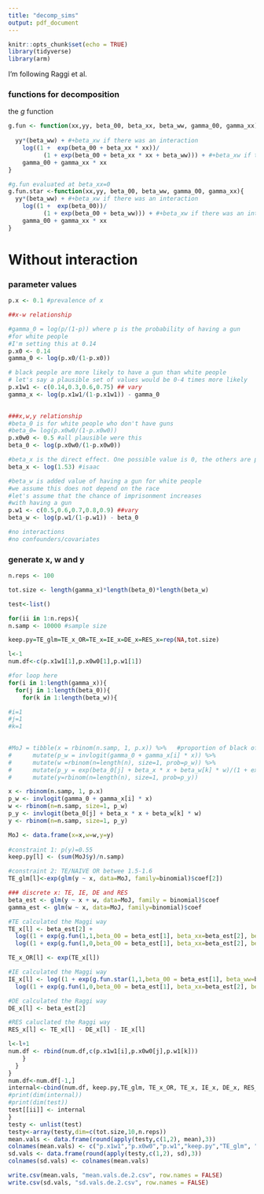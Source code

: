 ```yaml
---
title: "decomp_sims"
output: pdf_document
---
```


```r
knitr::opts_chunk$set(echo = TRUE)
library(tidyverse)
library(arm)
```

I'm following Raggi et al.


### functions for decomposition

the $g$ function

```r
g.fun <- function(xx,yy, beta_00, beta_xx, beta_ww, gamma_00, gamma_xx){
  
  yy*(beta_ww) + #+beta_xw if there was an interaction 
    log((1 +  exp(beta_00 + beta_xx * xx))/
          (1 + exp(beta_00 + beta_xx * xx + beta_ww))) + #+beta_xw if there was an interaction 
    gamma_00 + gamma_xx * xx
}

#g.fun evaluated at beta_xx=0
g.fun.star <-function(xx,yy, beta_00, beta_ww, gamma_00, gamma_xx){
  yy*(beta_ww) + #+beta_xw if there was an interaction 
    log((1 +  exp(beta_00))/
          (1 + exp(beta_00 + beta_ww))) + #+beta_xw if there was an interaction 
    gamma_00 + gamma_xx * xx
}

```

# Without interaction

### parameter values
```r
p.x <- 0.1 #prevalence of x

##x-w relationship

#gamma_0 = log(p/(1-p)) where p is the probability of having a gun 
#for white people 
#I'm setting this at 0.14
p.x0 <- 0.14
gamma_0 <- log(p.x0/(1-p.x0))

# black people are more likely to have a gun than white people
# let's say a plausible set of values would be 0-4 times more likely
p.x1w1 <- c(0.14,0.3,0.6,0.75) ## vary 
gamma_x <- log(p.x1w1/(1-p.x1w1)) - gamma_0
                 

###x,w,y relationship
#beta_0 is for white people who don't have guns
#beta_0= log(p.x0w0/(1-p.x0w0))
p.x0w0 <- 0.5 #all plausible were this
beta_0 <- log(p.x0w0/(1-p.x0w0))

#beta_x is the direct effect. One possible value is 0, the others are positive
beta_x <- log(1.53) #isaac

#beta_w is added value of having a gun for white people 
#we assume this does not depend on the race
#let's assume that the chance of imprisonment increases
#with having a gun
p.w1 <- c(0.5,0.6,0.7,0.8,0.9) ##vary
beta_w <- log(p.w1/(1-p.w1)) - beta_0 

#no interactions
#no confounders/covariates
```


### generate x, w and y

```r
n.reps <- 100

tot.size <- length(gamma_x)*length(beta_0)*length(beta_w)

test<-list()

for(ii in 1:n.reps){
n.samp <- 10000 #sample size

keep.py=TE_glm=TE_x_OR=TE_x=IE_x=DE_x=RES_x=rep(NA,tot.size)

l<-1
num.df<-c(p.x1w1[1],p.x0w0[1],p.w1[1])

#for loop here
for(i in 1:length(gamma_x)){
  for(j in 1:length(beta_0)){
    for(k in 1:length(beta_w)){

#i=1
#j=1
#k=1

      
#MoJ = tibble(x = rbinom(n.samp, 1, p.x)) %>%   #proportion of black offenders.
#      mutate(p_w = invlogit(gamma_0 + gamma_x[i] * x)) %>%
#      mutate(w =rbinom(n=length(n), size=1, prob=p_w)) %>% 
#      mutate(p_y = exp(beta_0[j] + beta_x * x + beta_w[k] * w)/(1 + exp(beta_0[j] + beta_x * x + beta_w[k] * w))) %>%
#      mutate(y=rbinom(n=length(n), size=1, prob=p_y))

x <- rbinom(n.samp, 1, p.x)
p_w <- invlogit(gamma_0 + gamma_x[i] * x)
w <- rbinom(n=n.samp, size=1, p_w)
p_y <- invlogit(beta_0[j] + beta_x * x + beta_w[k] * w)
y <- rbinom(n=n.samp, size=1, p_y)

MoJ <- data.frame(x=x,w=w,y=y)
      
#constraint 1: p(y)=0.55
keep.py[l] <- (sum(MoJ$y)/n.samp)

#constraint 2: TE/NAIVE OR betwee 1.5-1.6
TE_glm[l]<-exp(glm(y ~ x, data=MoJ, family=binomial)$coef[2])

### discrete x: TE, IE, DE and RES
beta_est <- glm(y ~ x + w, data=MoJ, family = binomial)$coef
gamma_est <- glm(w ~ x, data=MoJ, family=binomial)$coef

#TE calculated the Maggi way
TE_x[l] <- beta_est[2] + 
  log((1 + exp(g.fun(1,1,beta_00 = beta_est[1], beta_xx=beta_est[2], beta_ww=beta_est[3],gamma_00=gamma_est[1], gamma_xx = gamma_est[2])))/(1+exp(g.fun(0,1,beta_00 = beta_est[1], beta_xx=beta_est[2], beta_ww=beta_est[3],gamma_00=gamma_est[1], gamma_xx = gamma_est[2])))) - 
  log((1 + exp(g.fun(1,0,beta_00 = beta_est[1], beta_xx=beta_est[2], beta_ww=beta_est[3],gamma_00=gamma_est[1], gamma_xx = gamma_est[2])))/(1+exp(g.fun(0,0,beta_00 = beta_est[1], beta_xx=beta_est[2], beta_ww=beta_est[3],gamma_00=gamma_est[1], gamma_xx = gamma_est[2]))))

TE_x_OR[l] <- exp(TE_x[l])

#IE calculated the Maggi way
IE_x[l] <- log((1 + exp(g.fun.star(1,1,beta_00 = beta_est[1], beta_ww=beta_est[3],gamma_00=gamma_est[1], gamma_xx = gamma_est[2])))/(1+exp(g.fun.star(0,1,beta_00 = beta_est[1], beta_ww=beta_est[3],gamma_00=gamma_est[1], gamma_xx = gamma_est[2])))) - 
  log((1 + exp(g.fun(1,0,beta_00 = beta_est[1], beta_xx=beta_est[2], beta_ww=beta_est[3],gamma_00=gamma_est[1], gamma_xx = gamma_est[2])))/(1+exp(g.fun(0,0,beta_00 = beta_est[1], beta_xx=beta_est[2], beta_ww=beta_est[3],gamma_00=gamma_est[1], gamma_xx = gamma_est[2]))))

#DE calculated the Raggi way 
DE_x[l] <- beta_est[2]

#RES caluclated the Raggi way
RES_x[l] <- TE_x[l] - DE_x[l] - IE_x[l] 

l<-l+1
num.df <- rbind(num.df,c(p.x1w1[i],p.x0w0[j],p.w1[k]))
    }
  }
}
num.df<-num.df[-1,]
internal<-cbind(num.df, keep.py,TE_glm, TE_x_OR, TE_x, IE_x, DE_x, RES_x)
#print(dim(internal))
#print(dim(test))
test[[ii]] <- internal
}
testy <- unlist(test)
testy<-array(testy,dim=c(tot.size,10,n.reps))
mean.vals <- data.frame(round(apply(testy,c(1,2), mean),3))
colnames(mean.vals) <- c("p.x1w1","p.x0w0","p.w1","keep.py","TE_glm", "TE_x_OR", "TE_x", "IE_x", "DE_x", "RES_x")
sd.vals <- data.frame(round(apply(testy,c(1,2), sd),3))
colnames(sd.vals) <- colnames(mean.vals)

write.csv(mean.vals, "mean.vals.de.2.csv", row.names = FALSE)
write.csv(sd.vals, "sd.vals.de.2.csv", row.names = FALSE)
```

